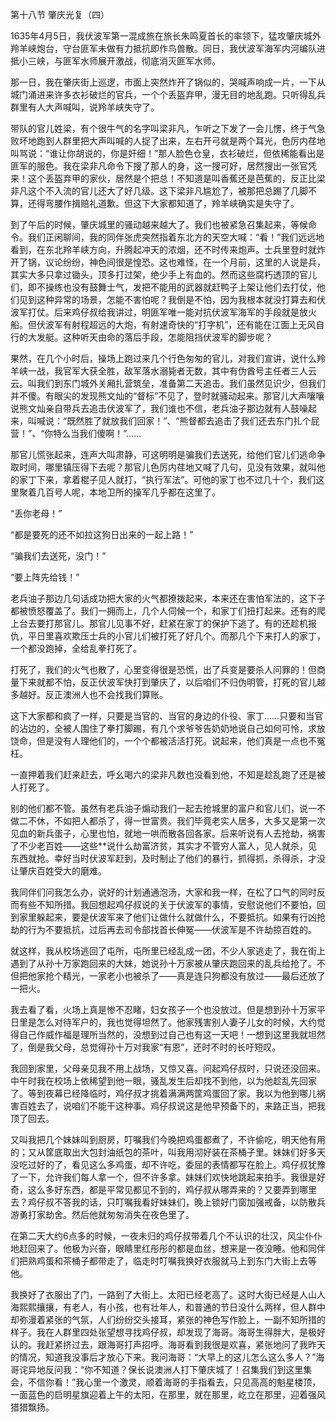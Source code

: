 

第十八节 肇庆光复（四）

1635年4月5日，我伏波军第一混成旅在旅长朱鸣夏首长的率领下，猛攻肇庆城外羚羊峡炮台，守台匪军未做有力抵抗即作鸟兽散。同日，我伏波军海军内河编队进抵小三峡，与匪军水师展开激战，彻底消灭匪军水师。

那一日，我在肇庆街上巡逻，市面上突然炸开了锅似的，哭喊声响成一片，一下从城门涌进来许多衣衫破烂的官兵，一个个丢盔弃甲，漫无目的地乱跑。只听得乱兵群里有人大声喊叫，说羚羊峡失守了。

带队的官儿姓梁，有个很牛气的名字叫梁非凡，乍听之下发了一会儿愣，终于气急败坏地跑到人群里把大声叫喊的人捉了出来，左右开弓就是两个耳光，色厉内荏地叫骂说：“谁让你胡说的，你是奸细！”那人脸色仓皇，衣衫破烂，但依稀能看出是匪军的服色。我在梁非凡命令下搜了那人的身，这一搜可好，居然搜出一张官凭来！这个丢盔弃甲的家伙，居然是个把总！不知道是叫香蕉还是芭蕉的，反正比梁非凡这个不入流的官儿还大了好几级。这下梁非凡尴尬了，被那把总踢了几脚不算，还得弯腰作揖赔礼道歉。但这下大家都知道了，羚羊峡确实是失守了。

到了午后的时候，肇庆城里的骚动越来越大了。我们也被紧急召集起来，等候命令。我们正闲聊间，我的同伴张虎突然指着东北方的天空大喊：“看！”我们远远地看到，在东北羚羊峡方向，升腾起冲天的浓烟，还不时传来炮声。士兵里登时就炸开了锅，议论纷纷，神色间很是惶恐。这也难怪，在一个月前，这里的人说是兵，其实大多只拿过锄头，顶多打过架，绝少手上有血的。然而这些腐朽透顶的官儿们，即不操练也没有鼓舞士气，发把不能用的武器就赶鸭子上架让他们去打仗，他们见到这种异常的场景，怎能不害怕呢？我倒是不怕，因为我根本就没打算去和伏波军打仗。后来鸡仔叔给我讲过，明匪军唯一能对抗伏波军海军的手段就是放火船。但伏波军有射程超远的大炮，有射速奇快的“打字机”，还有能在江面上无风自行的大发艇。这种听天由命的落后手段，怎能阻挡伏波军的脚步呢？

果然，在几个小时后，操场上跑过来几个行色匆匆的官儿，对我们宣讲，说什么羚羊峡一战，我官军大获全胜，敌军落水溺毙者无数，其中有伪酋号主任者三人云云。叫我们到东门城外关厢扎营筑垒，准备第二天追击。我们虽然见识少，但我们并不傻。有眼尖的发现熊文灿的“督标”不见了，登时就骚动起来。那官儿大声嚷嚷说熊文灿亲自带兵去追击伏波军了，我们谁也不信，老兵油子那边就有人鼓噪起来，叫喊说：“既然胜了就放我们回家！”、“熊督都去追击了我们还去东门扎个屁营！”、“你特么当我们傻啊！”……

那官儿慌张起来，连声大叫肃静，可这明明是骗我们去送死，给他们官儿们逃命争取时间，哪里镇压得下去呢？那官儿色厉内荏地又喊了几句，见没有效果，就叫他的家丁下来，拿着棍子见人就打，“执行军法”。可他的家丁也不过几十个，我们这里聚着几百号人呢，本地卫所的操军几乎都在这里了。

“丢你老母！”

“都是要死的还不如拉这狗日出来的一起上路！”

“骗我们去送死，没门！”

“要上阵先给钱！”

老兵油子那边几句话成功把大家的火气都撩拨起来，本来还在害怕军法的，这下子都被愤怒覆盖了。我们一拥而上，几个人伺候一个，和家丁们扭打起来。还有的爬上台去要打那官儿。那官儿见事不好，赶紧在家丁的保护下逃了。有的还趁机报仇，平日里喜欢欺压士兵的小官儿们被打死了好几个。而那几个下来打人的家丁，一个都没跑掉，全给乱拳打死了。

打死了，我们的火气也散了，心里变得很是恐慌，出了兵变是要杀人问罪的！但商量下来就都不怕，反正伏波军快打到肇庆了，以后咱们不归伪明管，打死的官儿越多越好。反正澳洲人也不会找我们算账。

这下大家都和疯了一样，只要是当官的、当官的身边的仆役、家丁……只要和当官的沾边的，全被人围住了拳打脚踢，有几个求爷爷告奶奶地说自己如何可怜，求放饶命，但是没有人理他们的，一个个都被活活打死。说起来，他们真是一点也不冤枉。

一直押着我们赶来赶去，呼幺喝六的梁非凡数也没看到他，不知是趁乱跑了还是被人打死了。

别的他们都不管。虽然有老兵油子煽动我们一起去抢城里的富户和官儿们，说一不做二不休，不如把人都杀了，得一世富贵。我们毕竟老实人居多，大多又是第一次见血的新兵蛋子，心里也怕，就地一哄而散各回各家。后来听说有人去抢劫，祸害了不少老百姓――这些**说什么劫富济贫，其实才不管穷人富人，见人就杀，见东西就抢。幸好当时伏波军赶到，及时制止了他们的暴行，抓得抓，杀得杀，才没让肇庆百姓受大的磨难。

我同伴们问我怎么办，说好的计划通通泡汤，大家和我一样，在松了口气的同时反而有些不知所措。我回想起鸡仔叔说的关于伏波军的事情，安慰说他们不要怕，回到家里躲起来，要是伏波军来了他们让做什么就做什么，不要抵抗。如果有行凶抢劫的行为不要抵抗，过后再去司令部找首长伸冤――伏波军是不许劫掠百姓的。

就这样，我从校场逃回了屯所，屯所里已经乱成一团，不少人家逃走了，我在街上遇到了从孙十万家跑回来的大妹，她说孙十万家被从肇庆跑回来的乱兵给抢了。不但把他家抢个精光，一家老小也被杀了――真是连只狗都没有放过――最后还放了一把火。

我去看了看，火场上真是惨不忍睹，妇女孩子一个也没放过。但是想到孙十万家平日里是怎么对待军户的，我也觉得坦然了。他家残害别人妻子儿女的时候，大约觉得自己作威作福是理所当然的，没想到过自己也有这一天吧！一想到这里我就坦然了，倒是我父母，总觉得孙十万对我家“有恩”，还时不时的长吁短叹。

我回到家里，父母亲见我不用上战场，又惊又喜。问起鸡仔叔时，只说还没回来。中午时我在校场上依稀望到他一眼，骚乱发生后却找不到他，以为他趁乱先回家了。等到夜幕已经降临时，鸡仔叔才挑着满满两筐鸡蛋回了家。我以为他到哪儿祸害百姓去了，说咱们不能干这种事。鸡仔叔说这是他早预备下的，来路正当，把我顶了回去。

又叫我把几个妹妹叫到厨房，叮嘱我们今晚把鸡蛋都煮了，不许偷吃，明天他有用的；又从筐底取出大包封油纸包的茶叶，叫我用沏好装在茶桶子里。妹妹们好多天没吃过好的了，看见这么多鸡蛋，却不许吃，委屈的表情都写在脸上。鸡仔叔犹豫了一下，允许我们每人拿一个，但不许多拿。妹妹们欢快地跳起来拍手。我很是好奇，这么多好东西，都是平常见都见不到的，鸡仔叔从哪弄来的？又要弄到哪里去？鸡仔叔不答我的话，只叮嘱我看好妹妹们，晚上锁好门窗加强戒备，以防散兵游勇打家劫舍。然后他就匆匆消失在夜色里了。

在第二天大约6点多的时候，一夜未归的鸡仔叔带着几个不认识的壮汉，风尘仆仆地赶回来了。他极为兴奋，眼睛里红彤彤的都是血丝，想来是一夜没睡。他和同伴们把熟鸡蛋和茶桶子都带走了，临走时叮嘱我换好衣服就马上到东门大街上去等他。

我换好了衣服出了门，一路到了大街上。太阳已经老高了。这时大街已经是人山人海熙熙攘攘，有老人，有小孩，也有壮年人，和普通的节日没什么两样，但人群中却弥漫着紧张的气氛，人们纷纷交头接耳，紧张的神色写作脸上，一副不知所措的样子。我在人群里四处张望想寻找鸡仔叔，却发现了海哥。海哥生得胖大，是极好认的。我赶紧挤过去，跟海哥打声招呼。海哥看到我很是欢喜，紧张地问了我昨天的情况，知道我没事后才放心下来。我问海哥：“大早上的这儿怎么这么多人？”海哥诧异地反问我：“你不知道？保长说澳洲人打下肇庆城了！召集我们到这里集会，不信你看！”我心里一个激灵，顺着海哥的手指看去，只见高高的魁星楼顶，一面蓝色的启明星旗迎着上午的太阳，在那里，就在那里，屹立在那里，迎着强风猎猎飘扬。

